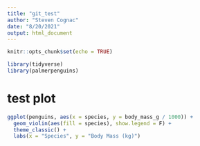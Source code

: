 ```yaml
---
title: "git_test"
author: "Steven Cognac"
date: "8/20/2021"
output: html_document
---
```


```r
knitr::opts_chunk$set(echo = TRUE)

library(tidyverse)
library(palmerpenguins)

```

# test plot
```r
ggplot(penguins, aes(x = species, y = body_mass_g / 1000)) +
  geom_violin(aes(fill = species), show.legend = F) +
  theme_classic() +
  labs(x = "Species", y = "Body Mass (kg)")
```

